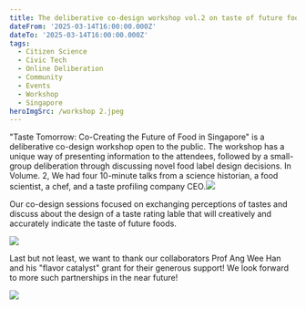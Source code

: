 ```yaml
---
title: The deliberative co-design workshop vol.2 on taste of future foods
dateFrom: '2025-03-14T16:00:00.000Z'
dateTo: '2025-03-14T16:00:00.000Z'
tags:
  - Citizen Science
  - Civic Tech
  - Online Deliberation
  - Community
  - Events
  - Workshop
  - Singapore
heroImgSrc: /workshop 2.jpeg
---
```


"Taste Tomorrow: Co-Creating the Future of Food in Singapore" is a deliberative co-design workshop open to the public. The workshop has a unique way of presenting information to the attendees, followed by a small-group deliberation through discussing novel food label design decisions. In Volume. 2, We had four 10-minute talks from a science historian, a food scientist, a chef, and a taste profiling company CEO.![](/a6ceb821-6df0-407d-bf76-521f13316d8c.jpeg)

Our co-design sessions focused on exchanging perceptions of tastes and discuss about the design of a taste rating lable that will creatively and accurately indicate the taste of future foods.

![](/b506da42-c51d-40ce-8e08-9733ee2c5363.jpeg)

Last but not least, we want to thank our collaborators Prof Ang Wee Han and his "flavor catalyst" grant for their generous support! We look forward to more such partnerships in the near future!

![](/3d38791e-3d40-4361-a9e3-fa16e8d860dd.jpeg)
